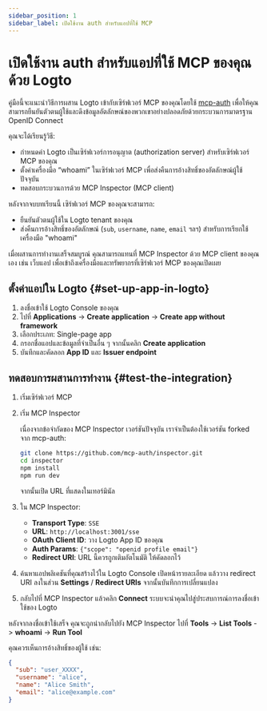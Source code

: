 ```yaml
---
sidebar_position: 1
sidebar_label: เปิดใช้งาน auth สำหรับแอปที่ใช้ MCP
---
```



# เปิดใช้งาน auth สำหรับแอปที่ใช้ MCP ของคุณด้วย Logto

คู่มือนี้จะแนะนำวิธีการผสาน Logto เข้ากับเซิร์ฟเวอร์ MCP ของคุณโดยใช้ [mcp-auth](https://mcp-auth.dev) เพื่อให้คุณสามารถยืนยันตัวตนผู้ใช้และดึงข้อมูลอัตลักษณ์ของพวกเขาอย่างปลอดภัยด้วยกระบวนการมาตรฐาน OpenID Connect

คุณจะได้เรียนรู้วิธี:

- กำหนดค่า Logto เป็นเซิร์ฟเวอร์การอนุญาต (authorization server) สำหรับเซิร์ฟเวอร์ MCP ของคุณ
- ตั้งค่าเครื่องมือ “whoami” ในเซิร์ฟเวอร์ MCP เพื่อส่งคืนการอ้างสิทธิ์ของอัตลักษณ์ผู้ใช้ปัจจุบัน
- ทดสอบกระบวนการด้วย MCP Inspector (MCP client)

หลังจากจบบทเรียนนี้ เซิร์ฟเวอร์ MCP ของคุณจะสามารถ:

- ยืนยันตัวตนผู้ใช้ใน Logto tenant ของคุณ
- ส่งคืนการอ้างสิทธิ์ของอัตลักษณ์ (`sub`, `username`, `name`, `email` ฯลฯ) สำหรับการเรียกใช้เครื่องมือ "whoami"

เมื่อผสานการทำงานเสร็จสมบูรณ์ คุณสามารถแทนที่ MCP Inspector ด้วย MCP client ของคุณเอง เช่น เว็บแอป เพื่อเข้าถึงเครื่องมือและทรัพยากรที่เซิร์ฟเวอร์ MCP ของคุณเปิดเผย

<Prerequisites />

## ตั้งค่าแอปใน Logto \{#set-up-app-in-logto}

1. ลงชื่อเข้าใช้ Logto Console ของคุณ
2. ไปที่ <CloudLink to="/applications">**Applications**</CloudLink> → **Create application** → **Create app without framework**
3. เลือกประเภท: Single-page app
4. กรอกชื่อแอปและข้อมูลที่จำเป็นอื่น ๆ จากนั้นคลิก **Create application**
5. บันทึกและคัดลอก **App ID** และ **Issuer endpoint**

<SetUpServer />

## ทดสอบการผสานการทำงาน \{#test-the-integration}

1. เริ่มเซิร์ฟเวอร์ MCP
2. เริ่ม MCP Inspector

   เนื่องจากข้อจำกัดของ MCP Inspector เวอร์ชันปัจจุบัน เราจำเป็นต้องใช้เวอร์ชัน forked จาก mcp-auth:

   ```bash
   git clone https://github.com/mcp-auth/inspector.git
   cd inspector
   npm install
   npm run dev
   ```

   จากนั้นเปิด URL ที่แสดงในเทอร์มินัล

3. ใน MCP Inspector:

   - **Transport Type**: `SSE`
   - **URL**: `http://localhost:3001/sse`
   - **OAuth Client ID**: วาง Logto App ID ของคุณ
   - **Auth Params**: `{"scope": "openid profile email"}`
   - **Redirect URI**: URL นี้ควรถูกเติมอัตโนมัติ ให้คัดลอกไว้

4. ค้นหาแอปพลิเคชันที่คุณสร้างไว้ใน Logto Console เปิดหน้ารายละเอียด แล้ววาง redirect URI ลงในส่วน **Settings** / **Redirect URIs** จากนั้นบันทึกการเปลี่ยนแปลง
5. กลับไปที่ MCP Inspector แล้วคลิก **Connect** ระบบจะนำคุณไปสู่ประสบการณ์การลงชื่อเข้าใช้ของ Logto

หลังจากลงชื่อเข้าใช้เสร็จ คุณจะถูกนำกลับไปยัง MCP Inspector ไปที่ **Tools** -> **List Tools** -> **whoami** -> **Run Tool**

คุณควรเห็นการอ้างสิทธิ์ของผู้ใช้ เช่น:

```json
{
  "sub": "user_XXXX",
  "username": "alice",
  "name": "Alice Smith",
  "email": "alice@example.com"
}
```

<SampleCode />
